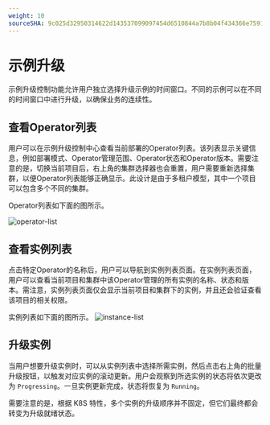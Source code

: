 ```yaml
---
weight: 10
sourceSHA: 9c025d32950314622d143537099097454d6510844a7b8b04f434366e7591142b
---
```


# 示例升级

示例升级控制功能允许用户独立选择升级示例的时间窗口。不同的示例可以在不同的时间窗口中进行升级，以确保业务的连续性。

## 查看Operator列表

用户可以在示例升级控制中心查看当前部署的Operator列表。该列表显示关键信息，例如部署模式、Operator管理范围、Operator状态和Operator版本。需要注意的是，切换当前项目后，右上角的集群选择器也会重置，用户需要重新选择集群，以便Operator列表能够正确显示。此设计是由于多租户模型，其中一个项目可以包含多个不同的集群。

Operator列表如下面的图所示。

![operator-list](./assets/operator-list.png)

## 查看实例列表

点击特定Operator的名称后，用户可以导航到实例列表页面。在实例列表页面，用户可以查看当前项目和集群中该Operator管理的所有实例的名称、状态和版本。需注意，实例列表页面仅会显示当前项目和集群下的实例，并且还会验证查看该项目的相关权限。

实例列表如下面的图所示。
![instance-list](./assets/instance-list.png)

## 升级实例

当用户想要升级实例时，可以从实例列表中选择所需实例，然后点击右上角的批量升级按钮，以触发对应实例的滚动更新。用户会观察到所选实例的状态将依次更改为 `Progressing`。一旦实例更新完成，状态将恢复为 `Running`。

需要注意的是，根据 K8S 特性，多个实例的升级顺序并不固定，但它们最终都会转变为升级就绪状态。
